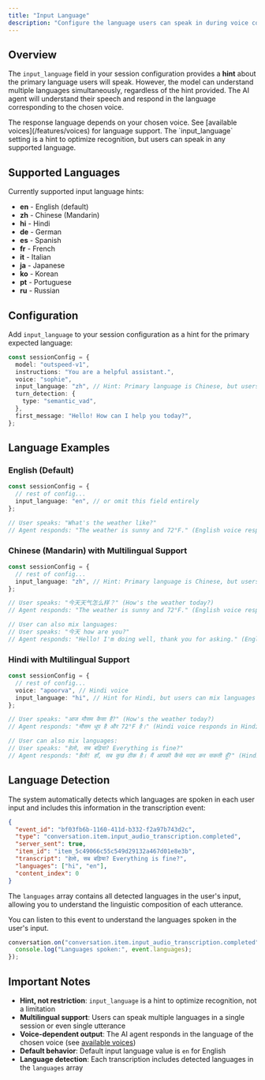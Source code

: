 ```yaml
---
title: "Input Language"
description: "Configure the language users can speak in during voice conversations"
---
```


## Overview

The `input_language` field in your session configuration provides a **hint** about the primary language users will speak.
However, the model can understand multiple languages simultaneously, regardless of the hint provided.
The AI agent will understand their speech and respond in the language corresponding to the chosen voice.

<Note>
  The response language depends on your chosen voice. See [available voices](/features/voices) for language support. The
  `input_language` setting is a hint to optimize recognition, but users can speak in any supported language.
</Note>

## Supported Languages

Currently supported input language hints:

- **en** - English (default)
- **zh** - Chinese (Mandarin)
- **hi** - Hindi
- **de** - German
- **es** - Spanish
- **fr** - French
- **it** - Italian
- **ja** - Japanese
- **ko** - Korean
- **pt** - Portuguese
- **ru** - Russian

## Configuration

Add `input_language` to your session configuration as a hint for the primary expected language:

```typescript
const sessionConfig = {
  model: "outspeed-v1",
  instructions: "You are a helpful assistant.",
  voice: "sophie",
  input_language: "zh", // Hint: Primary language is Chinese, but users can still switch to English mid-conversation
  turn_detection: {
    type: "semantic_vad",
  },
  first_message: "Hello! How can I help you today?",
};
```

## Language Examples

### English (Default)

```typescript
const sessionConfig = {
  // rest of config...
  input_language: "en", // or omit this field entirely
};

// User speaks: "What's the weather like?"
// Agent responds: "The weather is sunny and 72°F." (English voice responds in English)
```

### Chinese (Mandarin) with Multilingual Support

```typescript
const sessionConfig = {
  // rest of config...
  input_language: "zh", // Hint: Primary language is Chinese, but users can still switch to English mid-conversation
};

// User speaks: "今天天气怎么样？" (How's the weather today?)
// Agent responds: "The weather is sunny and 72°F." (English voice responds in English)

// User can also mix languages:
// User speaks: "今天 how are you?"
// Agent responds: "Hello! I'm doing well, thank you for asking." (English voice responds in English)
```

### Hindi with Multilingual Support

```typescript
const sessionConfig = {
  // rest of config...
  voice: "apoorva", // Hindi voice
  input_language: "hi", // Hint for Hindi, but users can mix languages
};

// User speaks: "आज मौसम कैसा है?" (How's the weather today?)
// Agent responds: "मौसम धूप है और 72°F है।" (Hindi voice responds in Hindi)

// User can also mix languages:
// User speaks: "हेलो, सब बढ़िया? Everything is fine?"
// Agent responds: "हैलो! हाँ, सब कुछ ठीक है। मैं आपकी कैसे मदद कर सकती हूँ?" (Hindi voice responds in Hindi)
```

## Language Detection

The system automatically detects which languages are spoken in each user input and includes this information in the transcription event:

```json
{
  "event_id": "bf03fb6b-1160-411d-b332-f2a97b743d2c",
  "type": "conversation.item.input_audio_transcription.completed",
  "server_sent": true,
  "item_id": "item_5c49066c55c549d29132a467d01e8e3b",
  "transcript": "हेलो, सब बढ़िया? Everything is fine?",
  "languages": ["hi", "en"],
  "content_index": 0
}
```

The `languages` array contains all detected languages in the user's input, allowing you to understand the linguistic composition of each utterance.

You can listen to this event to understand the languages spoken in the user's input.

```typescript
conversation.on("conversation.item.input_audio_transcription.completed", (event) => {
  console.log("Languages spoken:", event.languages);
});
```

## Important Notes

- **Hint, not restriction**: `input_language` is a hint to optimize recognition, not a limitation
- **Multilingual support**: Users can speak multiple languages in a single session or even single utterance
- **Voice-dependent output**: The AI agent responds in the language of the chosen voice (see [available voices](/features/voices))
- **Default behavior**: Default input language value is `en` for English
- **Language detection**: Each transcription includes detected languages in the `languages` array
